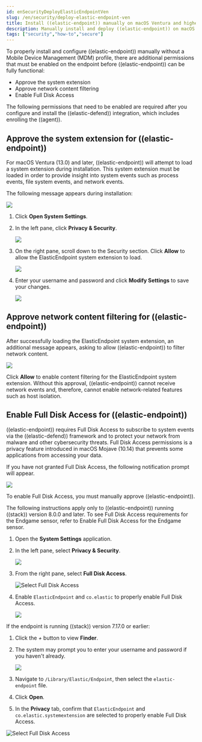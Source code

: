 ```yaml
---
id: enSecurityDeployElasticEndpointVen
slug: /en/security/deploy-elastic-endpoint-ven
title: Install ((elastic-endpoint)) manually on macOS Ventura and higher
description: Manually install and deploy ((elastic-endpoint)) on macOS Ventura and higher.
tags: ["security","how-to","secure"]
---
```


<div id="deploy-elastic-endpoint-ven"></div>

To properly install and configure ((elastic-endpoint)) manually without a Mobile Device Management (MDM) profile, there are additional permissions that must be enabled on the endpoint before ((elastic-endpoint)) can be fully functional:

* <DocLink id="enSecurityDeployElasticEndpointVen" section="approve-the-system-extension-for-((elastic-endpoint))">Approve the system extension</DocLink>
* <DocLink id="enSecurityDeployElasticEndpointVen" section="approve-network-content-filtering-for-((elastic-endpoint))">Approve network content filtering</DocLink>
* <DocLink id="enSecurityDeployElasticEndpointVen" section="enable-full-disk-access-for-((elastic-endpoint))">Enable Full Disk Access</DocLink>

<DocCallOut title="Note">
The following permissions that need to be enabled are required after you <DocLink id="enSecurityInstallEndpoint">configure and install the ((elastic-defend)) integration</DocLink>, which includes <DocLink id="enSecurityInstallEndpoint" section="configure-and-enroll-the-((agent))">enrolling the ((agent))</DocLink>.
</DocCallOut>

<div id="system-extension-endpoint-ven"></div>

## Approve the system extension for ((elastic-endpoint))

For macOS Ventura (13.0) and later, ((elastic-endpoint)) will attempt to load a system extension during installation. This system extension must be loaded in order to provide insight into system events such as process events, file system events, and network events.

The following message appears during installation:

![](../images/deploy-elastic-endpoint-ven/-getting-started-install-endpoint-ven-system_extension_blocked_warning_ven.png)

1. Click **Open System Settings**.
1. In the left pane, click **Privacy & Security**.

    ![](../images/deploy-elastic-endpoint-ven/-getting-started-install-endpoint-ven-privacy_security_ven.png)

1. On the right pane, scroll down to the Security section. Click **Allow** to allow the ElasticEndpoint system extension to load.

    ![](../images/deploy-elastic-endpoint-ven/-getting-started-install-endpoint-ven-allow_system_extension_ven.png)

1. Enter your username and password and click **Modify Settings** to save your changes.

    ![](../images/deploy-elastic-endpoint-ven/-getting-started-install-endpoint-ven-enter_login_details_to_confirm_ven.png)

<div id="allow-filter-content-ven"></div>

## Approve network content filtering for ((elastic-endpoint))

After successfully loading the ElasticEndpoint system extension, an additional message appears, asking to allow ((elastic-endpoint)) to filter network content.

![](../images/deploy-elastic-endpoint-ven/-getting-started-install-endpoint-ven-allow_network_filter_ven.png)

Click **Allow** to enable content filtering for the ElasticEndpoint system extension. Without this approval, ((elastic-endpoint)) cannot receive network events and, therefore, cannot enable network-related features such as <DocLink id="enSecurityHostIsolationOv">host isolation</DocLink>.

<div id="enable-fda-endpoint-ven"></div>

## Enable Full Disk Access for ((elastic-endpoint))

((elastic-endpoint)) requires Full Disk Access to subscribe to system events via the ((elastic-defend)) framework and to protect your network from malware and other cybersecurity threats. Full Disk Access permissions is a privacy feature introduced in macOS Mojave (10.14) that prevents some applications from accessing your data. 

If you have not granted Full Disk Access, the following notification prompt will appear. 

![](../images/deploy-elastic-endpoint-ven/-getting-started-install-endpoint-ven-allow_full_disk_access_notification_ven.png)

To enable Full Disk Access, you must manually approve ((elastic-endpoint)). 

<DocCallOut title="Note">
The following instructions apply only to ((elastic-endpoint)) running ((stack)) version 8.0.0 and later. To see Full Disk Access requirements for the Endgame sensor, refer to <DocLink id="enSecurityEndgameSensorFullDiskAccess">Enable Full Disk Access for the Endgame sensor</DocLink>.
</DocCallOut>

1. Open the **System Settings** application.
1. In the left pane, select **Privacy & Security**.

    ![](../images/deploy-elastic-endpoint-ven/-getting-started-install-endpoint-ven-privacy_security_ven.png)

1. From the right pane, select **Full Disk Access**.

    ![Select Full Disk Access](../images/deploy-elastic-endpoint-ven/-getting-started-install-endpoint-ven-select_fda_ven.png)

1. Enable `ElasticEndpoint` and `co.elastic` to properly enable Full Disk Access.

    ![](../images/deploy-elastic-endpoint-ven/-getting-started-install-endpoint-ven-allow_fda_ven.png)

If the endpoint is running ((stack)) version 7.17.0 or earlier:

1. Click the *+* button to view **Finder**.
1. The system may prompt you to enter your username and password if you haven't already.

    ![](../images/deploy-elastic-endpoint-ven/-getting-started-install-endpoint-ven-enter_login_details_to_confirm_ven.png)

1. Navigate to `/Library/Elastic/Endpoint`, then select the `elastic-endpoint` file.
1. Click **Open**.
1. In the **Privacy** tab, confirm that `ElasticEndpoint` and `co.elastic.systemextension` are selected to properly enable Full Disk Access.

![Select Full Disk Access](../images/deploy-elastic-endpoint-ven/-getting-started-install-endpoint-ven-verify_fed_granted_ven.png)